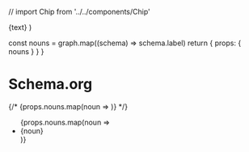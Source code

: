 // import Chip from '../../components/Chip'


  <span className='nx-whitespace-nowrap nx-transition-colors nx-min-w-[24px] nx-overflow-hidden nx-text-ellipsis hover:nx-text-gray-900 dark:hover:nx-text-gray-200'>
    <Link href={href ?? text}>{text}</Link>
  </span>
)

  const nouns = graph.map((schema) => schema.label)
  return {
    props: {
      nouns
    }
  }
}

# Schema.org

{/* {props.nouns.map(noun => <Chip text={noun}/> )} */}
<ul>
{props.nouns.map(noun => <li><Link href={'/Nouns/' + noun}>{noun}</Link></li> )}
</ul>